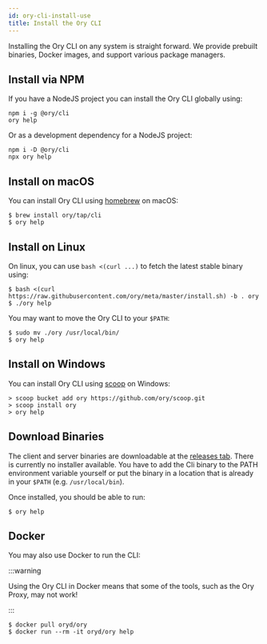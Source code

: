 ```yaml
---
id: ory-cli-install-use
title: Install the Ory CLI
---
```


Installing the Ory CLI on any system is straight forward. We provide prebuilt
binaries, Docker images, and support various package managers.

## Install via NPM

If you have a NodeJS project you can install the Ory CLI globally using:

```
npm i -g @ory/cli
ory help
```

Or as a development dependency for a NodeJS project:

```
npm i -D @ory/cli
npx ory help
```

## Install on macOS

You can install Ory CLI using [homebrew](https://brew.sh/) on macOS:

```shell
$ brew install ory/tap/cli
$ ory help
```

## Install on Linux

On linux, you can use `bash <(curl ...)` to fetch the latest stable binary
using:

```shell
$ bash <(curl https://raw.githubusercontent.com/ory/meta/master/install.sh) -b . ory
$ ./ory help
```

You may want to move the Ory CLI to your `$PATH`:

```shell
$ sudo mv ./ory /usr/local/bin/
$ ory help
```

## Install on Windows

You can install Ory CLI using [scoop](https://scoop.sh) on Windows:

```shell
> scoop bucket add ory https://github.com/ory/scoop.git
> scoop install ory
> ory help
```

## Download Binaries

The client and server binaries are downloadable at the
[releases tab](https://github.com/ory/cli/releases). There is currently no
installer available. You have to add the Cli binary to the PATH environment
variable yourself or put the binary in a location that is already in your
`$PATH` (e.g. `/usr/local/bin`).

Once installed, you should be able to run:

```shell
$ ory help
```

## Docker

You may also use Docker to run the CLI:

:::warning

Using the Ory CLI in Docker means that some of the tools, such as the Ory Proxy,
may not work!

:::

```shell
$ docker pull oryd/ory
$ docker run --rm -it oryd/ory help
```
